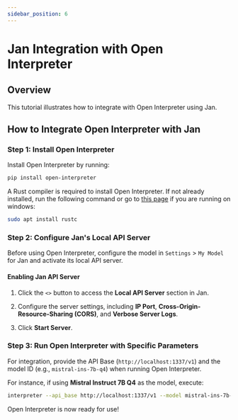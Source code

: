 ```yaml
---
sidebar_position: 6
---
```


# Jan Integration with Open Interpreter

## Overview

This tutorial illustrates how to integrate with Open Interpreter using Jan.

## How to Integrate Open Interpreter with Jan

### Step 1: Install Open Interpreter

Install Open Interpreter by running:

```sh
pip install open-interpreter
```

A Rust compiler is required to install Open Interpreter. If not already installed, run the following command or go to [this page](https://rustup.rs/) if you are running on windows:

```zsh
sudo apt install rustc
```

### Step 2: Configure Jan's Local API Server

Before using Open Interpreter, configure the model in `Settings` > `My Model` for Jan and activate its local API server.

#### Enabling Jan API Server

1. Click the `<>` button to access the **Local API Server** section in Jan.

2. Configure the server settings, including **IP Port**, **Cross-Origin-Resource-Sharing (CORS)**, and **Verbose Server Logs**.

3. Click **Start Server**.

### Step 3: Run Open Interpreter with Specific Parameters

For integration, provide the API Base (`http://localhost:1337/v1`) and the model ID (e.g., `mistral-ins-7b-q4`) when running Open Interpreter.

For instance, if using **Mistral Instruct 7B Q4** as the model, execute:

```zsh
interpreter --api_base http://localhost:1337/v1 --model mistral-ins-7b-q4
```

Open Interpreter is now ready for use!
